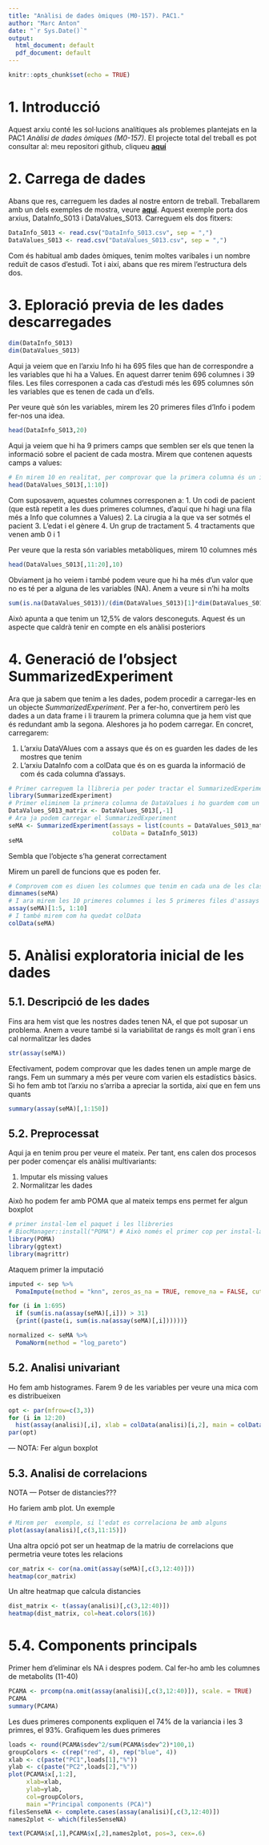 ```yaml
---
title: "Anàlisi de dades òmiques (M0-157). PAC1."
author: "Marc Anton"
date: "`r Sys.Date()`"
output:
  html_document: default
  pdf_document: default
---
```


```r
knitr::opts_chunk$set(echo = TRUE)
```

# 1. Introducció

Aquest arxiu conté les sol·lucions analítiques als problemes plantejats en la PAC1 *Anàlisi de dades òmiques (M0-157)*. El projecte total del treball es pot consultar al: meu repositori github, cliqueu **[aquí](https://github.com/MarcAnton1968/Anton_Recasens_Marc_PAC1/tree/master)**

# 2. Carrega de dades

Abans que res, carreguem les dades al nostre entorn de treball. Treballarem amb un dels exemples de mostra, veure **[aquí](https://github.com/nutrimetabolomics/metaboData/tree/main/Datasets/2018-MetabotypingPaper)**. Aquest exemple porta dos arxius, DataInfo_S013 i DataValues_S013. Carreguem els dos fitxers:

```r
DataInfo_S013 <- read.csv("DataInfo_S013.csv", sep = ",")
DataValues_S013 <- read.csv("DataValues_S013.csv", sep = ",")
```

Com és habitual amb dades òmiques, tenim moltes varibales i un nombre reduït de casos d'estudi. Tot i així, abans que res mirem l'estructura dels dos.

# 3. Eploració previa de les dades descarregades

```r
dim(DataInfo_S013)
dim(DataValues_S013)
```

Aqui ja veiem que en l'arxiu Info hi ha 695 files que han de correspondre a les variables que hi ha a Values. En aquest darrer tenim 696 columnes i 39 files. Les files corresponen a cada cas d'estudi més les 695 columnes són les variables que es tenen de cada un d'ells.

Per veure què són les variables, mirem les 20 primeres files d'Info i podem fer-nos una idea.

```r
head(DataInfo_S013,20)
```

Aqui ja veiem que hi ha 9 primers camps que semblen ser els que tenen la informació sobre el pacient de cada mostra. Mirem que contenen aquests camps a values:

```r
# En mirem 10 en realitat, per comprovar que la primera columna és un index
head(DataValues_S013[,1:10])
```

Com suposavem, aquestes columnes corresponen a:
1. Un codi de pacient (que està repetit a les dues primeres columnes, d'aquí que hi hagi una fila més a Info que columnes a Values)
2. La cirugia a la que va ser sotmés el pacient
3. L'edat i el gènere
4. Un grup de tractament
5. 4 tractaments que venen amb 0 i 1

Per veure que la resta són variables metabòliques, mirem 10 columnes més

```r
head(DataValues_S013[,11:20],10)
```

Obviament ja ho veiem i també podem veure que hi ha més d'un valor que no es té per a alguna de les variables (NA). Anem a veure si n'hi ha molts

```r
sum(is.na(DataValues_S013))/(dim(DataValues_S013)[1]*dim(DataValues_S013)[2])
```

Això apunta a que tenim un 12,5% de valors desconeguts. Aquest és un aspecte que caldrà tenir en compte en els anàlisi posteriors

# 4. Generació de l'obsject SummarizedExperiment

Ara que ja sabem que tenim a les dades, podem procedir a carregar-les en un objecte *SummarizedExperiment*. Per a fer-ho, convertirem però les dades a un data frame i li traurem la primera columna que ja hem vist que és redundant amb la segona. Aleshores ja ho podem carregar. En concret, carregarem:

1. L'arxiu DataVAlues com a assays que és on es guarden les dades de les mostres que tenim
2. L'arxiu DataInfo com a colData que és on es guarda la informació de com és cada columna d'assays.

```r
# Primer carreguem la llibreria per poder tractar el SummarizedExperiment
library(SummarizedExperiment)
# Primer eliminem la primera columna de DataValues i ho guardem com un data frame que és el que accepta SummarizedExperiment
DataValues_S013_matrix <- DataValues_S013[,-1]
# Ara ja podem carregar el SummarizedExperiment
seMA <- SummarizedExperiment(assays = list(counts = DataValues_S013_matrix),
                             colData = DataInfo_S013)
seMA
```

Sembla que l'objecte s'ha generat correctament

Mirem un parell de funcions que es poden fer. 

```r
# Comprovem com es diuen les columnes que tenim en cada una de les classes de dins de l'objecte
dimnames(seMA)
# I ara mirem les 10 primeres columnes i les 5 primeres files d'assays
assay(seMA)[1:5, 1:10]
# I també mirem com ha quedat colData
colData(seMA)
```

# 5. Anàlisi exploratoria inicial de les dades

## 5.1. Descripció de les dades

Fins ara hem vist que les nostres dades tenen NA, el que pot suposar un problema. Anem a veure també si la variabilitat de rangs és molt gran´i ens cal normalitzar les dades


```r
str(assay(seMA))
```

Efectivament, podem comprovar que les dades tenen un ample marge de rangs. Fem un summary a més per veure com varien els estadístics bàsics. Si ho fem amb tot l'arxiu no s'arriba a apreciar la sortida, així que en fem uns quants

```r
summary(assay(seMA)[,1:150])
```

## 5.2. Preprocessat

Aqui ja en tenim prou per veure el mateix. Per tant, ens calen dos procesos per poder començar els anàlisi multivariants:

1. Imputar els missing values 
2. Normalitzar les dades

Això ho podem fer amb POMA que al mateix temps ens permet fer algun boxplot

```r
# primer instal·lem el paquet i les llibreries
# BiocManager::install("POMA") # Això només el primer cop per instal·lar el paquet
library(POMA)
library(ggtext)
library(magrittr)
```
Ataquem primer la imputació

```r
imputed <- sep %>% 
  PomaImpute(method = "knn", zeros_as_na = TRUE, remove_na = FALSE, cutoff = 20)
```

```r
for (i in 1:695)
  if (sum(is.na(assay(seMA)[,i])) > 31)
  {print((paste(i, sum(is.na(assay(seMA)[,i])))))}
```
```r
normalized <- seMA %>% 
  PomaNorm(method = "log_pareto")
```

## 5.2. Analisi univariant

Ho fem amb histogrames. Farem 9 de les variables per veure una mica com es distribueixen

```r
opt <- par(mfrow=c(3,3))
for (i in 12:20)
  hist(assay(analisi)[,i], xlab = colData(analisi)[i,2], main = colData(analisi)[i,2])
par(opt)
```

--- NOTA: Fer algun boxplot

## 5.3. Analisi de correlacions

NOTA --- Potser de distancies???

Ho fariem amb plot. Un exemple

```r
# Mirem per  exemple, si l'edat es correlaciona be amb alguns
plot(assay(analisi)[,c(3,11:15)])
```

Una altra opció pot ser un heatmap de la matriu de correlacions que permetria veure totes les relacions 


```r
cor_matrix <- cor(na.omit(assay(seMA)[,c(3,12:40)]))
heatmap(cor_matrix)
```

Un altre heatmap que calcula distancies

```r
dist_matrix <- t(assay(analisi)[,c(3,12:40)])
heatmap(dist_matrix, col=heat.colors(16))
```



# 5.4. Components principals

Primer hem d'eliminar els NA i despres  podem. Cal fer-ho amb les columnes de metabolits (11-40)

```r
PCAMA <- prcomp(na.omit(assay(analisi)[,c(3,12:40)]), scale. = TRUE)
PCAMA
summary(PCAMA)
```

Les dues primeres components expliquen el 74% de la variancia i les 3 primres, el 93%. Grafiquem les dues primeres

```r
loads <- round(PCAMA$sdev^2/sum(PCAMA$sdev^2)*100,1)
groupColors <- c(rep("red", 4), rep("blue", 4))
xlab <- c(paste("PC1",loads[1],"%"))
ylab <- c(paste("PC2",loads[2],"%"))
plot(PCAMA$x[,1:2],
     xlab=xlab,
     ylab=ylab, 
     col=groupColors, 
     main ="Principal components (PCA)")
filesSenseNA <- complete.cases(assay(analisi)[,c(3,12:40)]) 
names2plot <- which(filesSenseNA) 

text(PCAMA$x[,1],PCAMA$x[,2],names2plot, pos=3, cex=.6)
```


